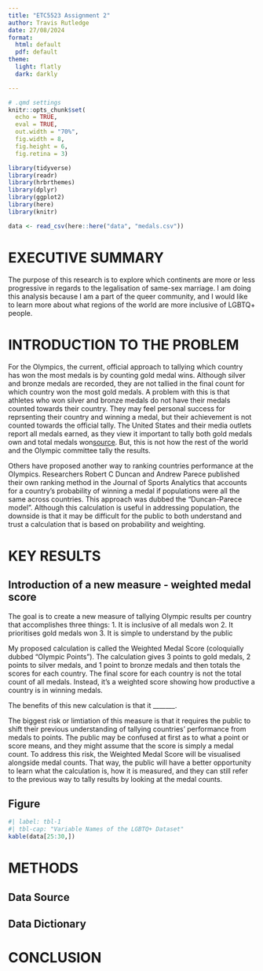 ```yaml
---
title: "ETC5523 Assignment 2"
author: Travis Rutledge 
date: 27/08/2024 
format: 
  html: default
  pdf: default
theme:
  light: flatly
  dark: darkly

---
```


```r

# .qmd settings
knitr::opts_chunk$set(
  echo = TRUE,
  eval = TRUE,
  out.width = "70%",
  fig.width = 8, 
  fig.height = 6,
  fig.retina = 3)
```



```r
library(tidyverse)
library(readr)
library(hrbrthemes)
library(dplyr)
library(ggplot2)
library(here)
library(knitr) 
```

```r
data <- read_csv(here::here("data", "medals.csv"))
```

# EXECUTIVE SUMMARY
The purpose of this research is to explore which continents are more or less progressive in regards to the legalisation of same-sex marriage. I am doing this analysis because I am a part of the queer community, and I would like to learn more about what regions of the world are more inclusive of LGBTQ+ people. 

# INTRODUCTION TO THE PROBLEM 
For the Olympics, the current, official approach to tallying which country has won the most medals is by counting gold medal wins. Although silver and bronze medals are recorded, they are not tallied in the final count for which country won the most gold medals. A problem with this is that athletes who won silver and bronze medals do not have their medals counted towards their country. They may feel personal success for reprsenting their country and winning a medal, but their achievement is not counted towards the official tally. The United States and their media outlets report all medals earned, as they view it important to tally both gold medals own and total medals won[source](https://www.theguardian.com/sport/article/2024/aug/10/paris-olympics-2024-how-does-medal-tally-work-order). But, this is not how the rest of the world and the Olympic committee tally the results.

Others have proposed another way to ranking countries performance at the Olympics. Researchers Robert C Duncan and Andrew Parece published their own ranking method in the Journal of Sports Analytics that accounts for a country's probability of winning a medal if populations were all the same across countries. This approach was dubbed the "Duncan-Parece model". Although this calculation is useful in addressing population, the downside is that it may be difficult for the public to both understand and trust a calculation that is based on probability and weighting.

# KEY RESULTS 
## Introduction of a new measure - weighted medal score 
The goal is to create a new measure of tallying Olympic results per country that accomplishes three things:
1. It is inclusive of all medals won 
2. It prioritises gold medals won
3. It is simple to understand by the public

My proposed calculation is called the Weighted Medal Score (coloquially dubbed "Olympic Points"). The calculation gives 3 points to gold medals, 2 points to silver medals, and 1 point to bronze medals and then totals the scores for each country. The final score for each country is not the total count of all medals. Instead, it's a weighted score showing how productive a country is in winning medals.

The benefits of this new calculation is that it _______.

The biggest risk or limtiation of this measure is that it requires the public to shift their previous understanding of tallying countries' performance from medals to points. The public may be confused at first as to what a point or score means, and they might assume that the score is simply a medal count. To address this risk, the Weighted Medal Score will be visualised alongside medal counts. That way, the public will have a better opportunity to learn what the calculation is, how it is measured, and they can still refer to the previous way to tally results by looking at the medal counts. 



## Figure 

```r
#| label: tbl-1
#| tbl-cap: "Variable Names of the LGBTQ+ Dataset"
kable(data[25:30,])
```

# METHODS 
## Data Source 

## Data Dictionary 

# CONCLUSION 

